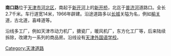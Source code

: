 {{multiple issues|
{{expand|time=2014-09-30T07:05:54+00:00}}
{{unreferenced|time=2014-09-30T07:05:54+00:00}}
}}
{{Infobox China Road
|路牌类型=Tianjin
|中文道路名称=南口路
|道路方向=NS
|道路名称拼音=NAN KOU LU
|道路总长度=2.7
|所在地区=[[河北区|河北区]]
|起点=[[新开桥|新开桥]]
|终点=[[普济河道|普济河道]]立交桥
|通车日期=
}}

'''南口路'''位于[[天津市|天津市]][[河北区|河北区]]，南起于[[新开河|新开河]]上的[[新开桥|新开桥]]，北迄于[[普济河|普济河]]道路口。全长2.7千米。车行道宽14米，1966年辟建。沿途道路多以[[长城|长城]]关隘为名，例如[[山海关|榆关]]道，古北道，喜峰道等。

沿线多工厂，例如天津市动力机厂，搪瓷厂，暖风机厂，东方化工厂等，后来陆续拆除，改建为一系列的商品房。沿线设有[[天津外国语学校|天津外国语学校]]。

{{Tianjin-stub}}


[[Category:天津道路|Category:天津道路]]
